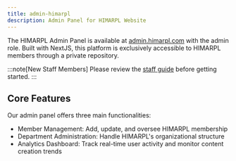 ```yaml
---
title: admin-himarpl
description: Admin Panel for HIMARPL Website
---
```


The HIMARPL Admin Panel is available at [admin.himarpl.com](https://admin.himarpl.com) with the admin role. Built with NextJS, this platform is exclusively accessible to HIMARPL members through a private repository.

:::note[New Staff Members]
  Please review the [staff guide](/getting-started/04-staff-guide) before getting started.
:::

## Core Features

Our admin panel offers three main functionalities:
- Member Management: Add, update, and oversee HIMARPL membership
- Department Administration: Handle HIMARPL's organizational structure
- Analytics Dashboard: Track real-time user activity and monitor content creation trends
